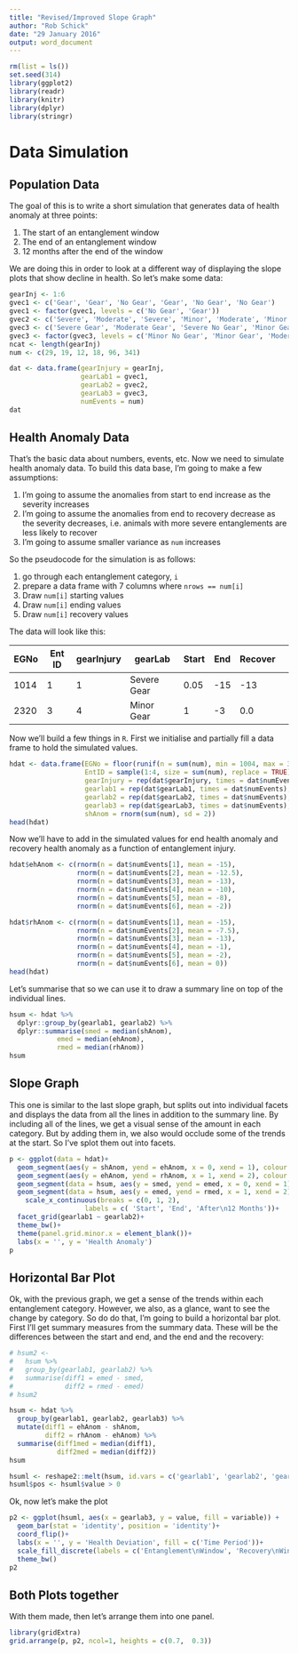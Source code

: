 ```yaml
---
title: "Revised/Improved Slope Graph"
author: "Rob Schick"
date: "29 January 2016"
output: word_document
---
```


```r
rm(list = ls())
set.seed(314)
library(ggplot2)
library(readr)
library(knitr)
library(dplyr)
library(stringr)
```

# Data Simulation
## Population Data
The goal of this is to write a short simulation that generates data of health anomaly at three points:

1. The start of an entanglement window
2. The end of an entanglement window
3. 12 months after the end of the window

We are doing this in order to look at a different way of displaying the slope plots that show decline in health. So let's make some data:

```r
gearInj <- 1:6
gvec1 <- c('Gear', 'Gear', 'No Gear', 'Gear', 'No Gear', 'No Gear')
gvec1 <- factor(gvec1, levels = c('No Gear', 'Gear'))
gvec2 <- c('Severe', 'Moderate', 'Severe', 'Minor', 'Moderate', 'Minor')
gvec3 <- c('Severe Gear', 'Moderate Gear', 'Severe No Gear', 'Minor Gear', 'Moderate No Gear', 'Minor No Gear')
gvec3 <- factor(gvec3, levels = c('Minor No Gear', 'Minor Gear', 'Moderate No Gear', 'Moderate Gear','Severe No Gear','Severe Gear'))
ncat <- length(gearInj)
num <- c(29, 19, 12, 18, 96, 341)

dat <- data.frame(gearInjury = gearInj,
                  gearLab1 = gvec1,
                  gearLab2 = gvec2,
                  gearLab3 = gvec3,
                  numEvents = num)
dat
```

## Health Anomaly Data
That's the basic data about numbers, events, etc. Now we need to simulate health anomaly data. To build this data base, I'm going to make a few assumptions:

1. I'm going to assume the anomalies from start to end increase as the severity increases
2. I'm going to assume the anomalies from end to recovery decrease as the severity decreases, i.e. animals with more severe entanglements are less likely to recover
3. I'm going to assume smaller variance as `num` increases

So the pseudocode for the simulation is as follows: 

1. go through each entanglement category, `i`
2. prepare a data frame with 7 columns where `nrows == num[i]` 
3. Draw `num[i]` starting values
4. Draw `num[i]` ending values
5. Draw `num[i]` recovery values

The data will look like this:

EGNo | Ent ID | gearInjury | gearLab | Start | End | Recover 
-----|----|----|----|----|----|----|----
1014 | 1 | 1 | Severe Gear | 0.05 | -15 | -13 
2320 | 3 | 4 | Minor Gear | 1 | -3 | 0.0

Now we'll build a few things in `R`. First we initialise and partially fill a data frame to hold the simulated values.

```r
hdat <- data.frame(EGNo = floor(runif(n = sum(num), min = 1004, max = 3000)),
                   EntID = sample(1:4, size = sum(num), replace = TRUE),
                   gearInjury = rep(dat$gearInjury, times = dat$numEvents),
                   gearlab1 = rep(dat$gearLab1, times = dat$numEvents),
                   gearlab2 = rep(dat$gearLab2, times = dat$numEvents),
                   gearlab3 = rep(dat$gearLab3, times = dat$numEvents),
                   shAnom = rnorm(sum(num), sd = 2))
head(hdat)
```

Now we'll have to add in the simulated values for end health anomaly and recovery health anomaly as a function of entanglement injury.

```r
hdat$ehAnom <- c(rnorm(n = dat$numEvents[1], mean = -15),
                 rnorm(n = dat$numEvents[2], mean = -12.5),
                 rnorm(n = dat$numEvents[3], mean = -13),
                 rnorm(n = dat$numEvents[4], mean = -10),
                 rnorm(n = dat$numEvents[5], mean = -8),
                 rnorm(n = dat$numEvents[6], mean = -2))

hdat$rhAnom <- c(rnorm(n = dat$numEvents[1], mean = -15),
                 rnorm(n = dat$numEvents[2], mean = -7.5),
                 rnorm(n = dat$numEvents[3], mean = -13),
                 rnorm(n = dat$numEvents[4], mean = -1),
                 rnorm(n = dat$numEvents[5], mean = -2),
                 rnorm(n = dat$numEvents[6], mean = 0))
head(hdat)
```

Let's summarise that so we can use it to draw a summary line on top of the individual lines.

```r
hsum <- hdat %>% 
  dplyr::group_by(gearlab1, gearlab2) %>% 
  dplyr::summarise(smed = median(shAnom),
            emed = median(ehAnom),
            rmed = median(rhAnom))
hsum
```


## Slope Graph
This one is similar to the last slope graph, but splits out into individual facets and displays the data from all the lines in addition to the summary line. By including all of the lines, we get a visual sense of the amount in each category. But by adding them in, we also would occlude some of the trends at the start. So I've splot them out into facets. 

```r
p <- ggplot(data = hdat)+
  geom_segment(aes(y = shAnom, yend = ehAnom, x = 0, xend = 1), colour = alpha('grey', 0.5)) +
  geom_segment(aes(y = ehAnom, yend = rhAnom, x = 1, xend = 2), colour = alpha('grey', 0.5))+
  geom_segment(data = hsum, aes(y = smed, yend = emed, x = 0, xend = 1), lwd = 1.5) + 
  geom_segment(data = hsum, aes(y = emed, yend = rmed, x = 1, xend = 2), lwd = 1.5) + 
    scale_x_continuous(breaks = c(0, 1, 2),
                   labels = c( 'Start', 'End', 'After\n12 Months'))+
  facet_grid(gearlab1 ~ gearlab2)+
  theme_bw()+
  theme(panel.grid.minor.x = element_blank())+
  labs(x = '', y = 'Health Anomaly')
p
```


## Horizontal Bar Plot
Ok, with the previous graph, we get a sense of the trends within each entanglement category. However, we also, as a glance, want to see the change by category. So do do that, I'm going to build a horizontal bar plot. First I'll get summary measures from the summary data. These will be the differences between the start and end, and the end and the recovery:

```r
# hsum2 <- 
#   hsum %>% 
#   group_by(gearlab1, gearlab2) %>% 
#   summarise(diff1 = emed - smed,
#             diff2 = rmed - emed)
# hsum2

hsum <- hdat %>% 
  group_by(gearlab1, gearlab2, gearlab3) %>% 
  mutate(diff1 = ehAnom - shAnom, 
         diff2 = rhAnom - ehAnom) %>% 
  summarise(diff1med = median(diff1),
            diff2med = median(diff2))
hsum

hsuml <- reshape2::melt(hsum, id.vars = c('gearlab1', 'gearlab2', 'gearlab3'), measure.vars = c('diff1med', 'diff2med'))
hsuml$pos <- hsuml$value > 0
```

Ok, now let's make the plot

```r
p2 <- ggplot(hsuml, aes(x = gearlab3, y = value, fill = variable)) +
  geom_bar(stat = 'identity', position = 'identity')+
  coord_flip()+
  labs(x = '', y = 'Health Deviation', fill = c('Time Period'))+
  scale_fill_discrete(labels = c('Entanglement\nWindow', 'Recovery\nWindow'))+
  theme_bw()
p2
```


## Both Plots together
With them made, then let's arrange them into one panel.

```r
library(gridExtra)
grid.arrange(p, p2, ncol=1, heights = c(0.7,  0.3))
```


